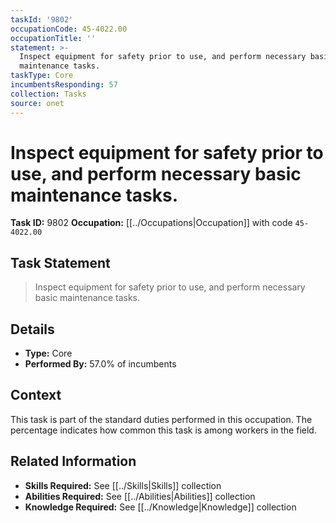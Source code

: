 ```yaml
---
taskId: '9802'
occupationCode: 45-4022.00
occupationTitle: ''
statement: >-
  Inspect equipment for safety prior to use, and perform necessary basic
  maintenance tasks.
taskType: Core
incumbentsResponding: 57
collection: Tasks
source: onet
---
```

# Inspect equipment for safety prior to use, and perform necessary basic maintenance tasks.

**Task ID:** 9802
**Occupation:** [[../Occupations|Occupation]] with code `45-4022.00`

## Task Statement

> Inspect equipment for safety prior to use, and perform necessary basic maintenance tasks.

## Details

- **Type:** Core
- **Performed By:** 57.0% of incumbents

## Context

This task is part of the standard duties performed in this occupation. The percentage indicates how common this task is among workers in the field.

## Related Information

- **Skills Required:** See [[../Skills|Skills]] collection
- **Abilities Required:** See [[../Abilities|Abilities]] collection
- **Knowledge Required:** See [[../Knowledge|Knowledge]] collection
